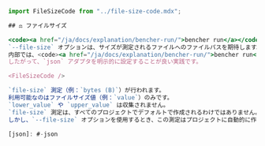 ```jsx
import FileSizeCode from "../file-size-code.mdx";

## ⚖️ ファイルサイズ

<code><a href="/ja/docs/explanation/bencher-run/">bencher run</a></code> CLIサブコマンドは、`--file-size` オプションを使用して、納品物のファイルサイズ（バイナリサイズ）を追跡することができます。
`--file-size` オプションは、サイズが測定されるファイルへのファイルパスを期待します。
内部では、<code><a href="/ja/docs/explanation/bencher-run/">bencher run</a></code> は結果を [Bencher Metric Format (BMF) JSON][json] で出力します。
したがって、`json` アダプタを明示的に設定することが良い実践です。

<FileSizeCode />

`file-size` 測定（例：`bytes (B)`）が行われます。
利用可能なのはファイルサイズ値（例：`value`）のみです。
`lower_value` や `upper_value` は収集されません。
`file-size` 測定は、すべてのプロジェクトでデフォルトで作成されるわけではありません。
しかし、`--file-size` オプションを使用するとき、この測定はプロジェクトに自動的に作成されます。

[json]: #-json
```